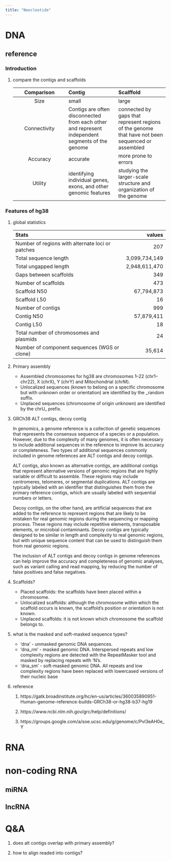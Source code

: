 ```yaml
---
title: "Neocleotide"
---
```


# DNA

## reference

### Introduction

1.  compare the contigs and scaffolds

    |  Comparison  | Contig                                                                                          | Scalffold                                                                                        |
    |:-----------------------:|:-----------------------|:-----------------------|
    |     Size     | small                                                                                           | large                                                                                            |
    | Connectivity | Contigs are often disconnected from each other and represent independent segments of the genome | connected by gaps that represent regions of the genome that have not been sequenced or assembled |
    |   Accuracy   | accurate                                                                                        | more prone to errors                                                                             |
    |   Utility    | identifying individual genes, exons, and other genomic features                                 | studying the larger-scale structure and organization of the genome                               |

### Features of hg38

1.  global statistics

    | Stats                                            |        values |
    |:-------------------------------------------------|--------------:|
    | Number of regions with alternate loci or patches |           207 |
    | Total sequence length                            | 3,099,734,149 |
    | Total ungapped length                            | 2,948,611,470 |
    | Gaps between scaffolds                           |           349 |
    | Number of scaffolds                              |           473 |
    | Scaffold N50                                     |    67,794,873 |
    | Scaffold L50                                     |            16 |
    | Number of contigs                                |           999 |
    | Contig N50                                       |    57,879,411 |
    | Contig L50                                       |            18 |
    | Total number of chromosomes and plasmids         |            24 |
    | Number of component sequences (WGS or clone)     |        35,614 |

2.  Primary assembly

    -   Assembled chromosomes for hg38 are chromosomes 1--22 (chr1--chr22), X (chrX), Y (chrY) and Mitochondrial (chrM).
    -   Unlocalized sequences (known to belong on a specific chromosome but with unknown order or orientation) are identified by the \_random suffix.
    -   Unplaced sequences (chromosome of origin unknown) are identified by the chrU\_ prefix.

3.  GRCh38 ALT contigs, decoy contig

    In genomics, a genome reference is a collection of genetic sequences that represents the consensus sequence of a species or a population. However, due to the complexity of many genomes, it is often necessary to include additional sequences in the reference to improve its accuracy or completeness. Two types of additional sequences commonly included in genome references are ALT contigs and decoy contigs.

    ALT contigs, also known as alternative contigs, are additional contigs that represent alternative versions of genomic regions that are highly variable or difficult to assemble. These regions may include centromeres, telomeres, or segmental duplications. ALT contigs are typically labeled with an identifier that distinguishes them from the primary reference contigs, which are usually labeled with sequential numbers or letters.

    Decoy contigs, on the other hand, are artificial sequences that are added to the reference to represent regions that are likely to be mistaken for real genomic regions during the sequencing or mapping process. These regions may include repetitive elements, transposable elements, or microbial contaminants. Decoy contigs are typically designed to be similar in length and complexity to real genomic regions, but with unique sequence content that can be used to distinguish them from real genomic regions.

    The inclusion of ALT contigs and decoy contigs in genome references can help improve the accuracy and completeness of genomic analyses, such as variant calling and read mapping, by reducing the number of false positives and false negatives.

4.  Scaffolds?

    -   Placed scaffolds: the scaffolds have been placed within a chromosome.
    -   Unlocalized scaffolds: although the chromosome within which the scaffold occurs is known, the scaffold's position or orientation is not known.
    -   Unplaced scaffolds: it is not known which chromosome the scaffold belongs to.

5.  what is the masked and soft-masked sequence types?

    -   'dna' - unmasked genomic DNA sequences.
    -   'dna_rm' - masked genomic DNA. Interspersed repeats and low complexity regions are detected with the RepeatMasker tool and masked by replacing repeats with 'N's.
    -   'dna_sm' - soft-masked genomic DNA. All repeats and low complexity regions have been replaced with lowercased versions of their nucleic base

6.  reference

    1.  https://gatk.broadinstitute.org/hc/en-us/articles/360035890951-Human-genome-reference-builds-GRCh38-or-hg38-b37-hg19

    2.  https://www.ncbi.nlm.nih.gov/grc/help/definitions/

    3.  https://groups.google.com/a/soe.ucsc.edu/g/genome/c/Pvl3eAH0e_Y

# RNA

# non-coding RNA

## miRNA

## lncRNA

# Q&A

1.  does alt contigs overlap with primary assembly?

2.  how to align readed into contigs?

